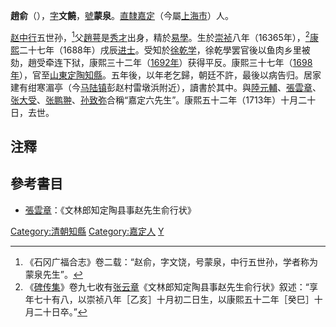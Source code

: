'''趙俞'''（{{bd|1635年||1713年|catIdx=Z趙}}），[[表字|字]]'''文饒'''，[[號|號]]'''蒙泉'''。[[南直隸|直隸]][[嘉定府|嘉定]]（今屬[[上海市|上海市]]）人。

[[赵中行|赵中行]]五世孙，<ref>《石冈广福合志》卷二载：“赵俞，字文饶，号蒙泉，中行五世孙，学者称为蒙泉先生”。</ref>父[[趙萼|趙萼]]是[[秀才|秀才]]出身，精於[[易學|易學]]。生於[[崇祯|崇祯]]八年（16365年），<ref>《[[碑传集|碑传集]]》卷九七收有[[张云章|张云章]]《文林郎知定陶县事赵先生俞行状》叙述：“享年七十有八，以崇祯八年［乙亥］十月初二日生，以康熙五十二年［癸巳］十月二十日卒。”</ref>[[康熙|康熙]]二十七年（1688年）戌辰[[进士|进士]]。受知於[[徐乾学|徐乾学]]，徐乾學罢官後以鱼肉乡里被劾，趙受牵连下狱，康熙三十二年（[[1692年|1692年]]）获得平反。康熙三十七年（[[1698年|1698年]]），官至[[山東|山東]][[定陶|定陶]][[知縣|知縣]]。五年後，以年老乞歸，朝廷不許，最後以病告归。居家建有绀寒湄亭（今[[马陆镇|马陆镇]]彭赵村雷墩浜附近），讀書於其中。與[[陸元輔|陸元輔]]、[[張雲章|張雲章]]、[[张大受|张大受]]、[[张鹏翀|张鹏翀]]、[[孙致弥|孙致弥]]合稱“嘉定六先生”。康熙五十二年（1713年）十月二十日，去世。

==注釋==
{{reflist}}

==參考書目==
* [[張雲章|張雲章]]：《文林郎知定陶县事赵先生俞行状》

{{DEFAULTSORT:Zhao趙}}
{{康熙二十七年戊辰科殿試金榜}}
[[Category:清朝知縣|Category:清朝知縣]]
[[Category:嘉定人|Category:嘉定人]]
[[Category:趙姓|Y]]
